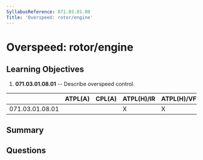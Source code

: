 ```yaml
---
SyllabusReference: 071.03.01.08
Title: 'Overspeed: rotor/engine'
---
```


# Overspeed: rotor/engine

## Learning Objectives

1. **071.03.01.08.01** -- Describe overspeed control.

|                 | ATPL(A) | CPL(A) | ATPL(H)/IR | ATPL(H)/VFR | CPL(H) | IR  | CBIR(A) |
| --------------- | ------- | ------ | ---------- | ----------- | ------ | --- | ------- |
| 071.03.01.08.01 |         |        | X          | X           | X      |     |         |

## Summary

## Questions
